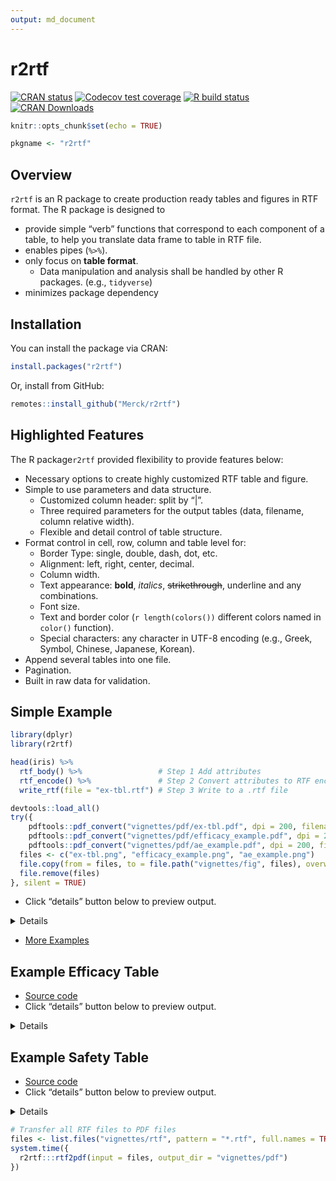 ```yaml
---
output: md_document
---
```


# r2rtf

<!-- badges: start -->
[![CRAN status](https://www.r-pkg.org/badges/version/r2rtf)](https://CRAN.R-project.org/package=r2rtf)
[![Codecov test coverage](https://codecov.io/gh/Merck/r2rtf/branch/master/graph/badge.svg)](https://codecov.io/gh/Merck/r2rtf?branch=master)
[![R build status](https://github.com/Merck/r2rtf/workflows/R-CMD-check/badge.svg)](https://github.com/Merck/r2rtf/actions)
[![CRAN Downloads](https://cranlogs.r-pkg.org/badges/r2rtf)](https://cran.r-project.org/package=r2rtf)
<!-- badges: end -->

```r
knitr::opts_chunk$set(echo = TRUE)
```

```r
pkgname <- "r2rtf"
```

## Overview

`r2rtf` is an R package to create production ready tables and figures in RTF format.
The R package is designed to 

- provide simple "verb" functions that correspond to each component of a table, 
  to help you translate data frame to table in RTF file.
- enables pipes (`%>%`). 
- only focus on **table format**. 
  + Data manipulation and analysis shall be handled by other R packages. (e.g., `tidyverse`)
- minimizes package dependency 

## Installation

You can install the package via CRAN:

```r
install.packages("r2rtf")
```

Or, install from GitHub:

```r
remotes::install_github("Merck/r2rtf")
```

## Highlighted Features 

The R package`r2rtf` provided flexibility to provide features below:

* Necessary options to create highly customized RTF table and figure. 
* Simple to use parameters and data structure.
    + Customized column header: split by "|". 
    + Three required parameters for the output tables (data, filename, column relative width).
    + Flexible and detail control of table structure. 
* Format control in cell, row, column and table level for: 
    + Border Type: single, double, dash, dot, etc.
    + Alignment: left, right, center, decimal.
    + Column width. 
    + Text appearance: **bold**, *italics*, ~~strikethrough~~, underline and any combinations.
    + Font size. 
    + Text and border color (`r length(colors())` different colors named in `color()` function).
    + Special characters: any character in UTF-8 encoding (e.g., Greek, Symbol, Chinese, Japanese, Korean).
* Append several tables into one file. 
* Pagination.
* Built in raw data for validation.

## Simple Example 

```r
library(dplyr)
library(r2rtf)

head(iris) %>%
  rtf_body() %>%                 # Step 1 Add attributes
  rtf_encode() %>%               # Step 2 Convert attributes to RTF encode
  write_rtf(file = "ex-tbl.rtf") # Step 3 Write to a .rtf file
```

```r
devtools::load_all()
try({
    pdftools::pdf_convert("vignettes/pdf/ex-tbl.pdf", dpi = 200, filenames = "ex-tbl.png")
    pdftools::pdf_convert("vignettes/pdf/efficacy_example.pdf", dpi = 200, filenames = "efficacy_example.png")
    pdftools::pdf_convert("vignettes/pdf/ae_example.pdf", dpi = 200, filenames = "ae_example.png")
  files <- c("ex-tbl.png", "efficacy_example.png", "ae_example.png")
  file.copy(from = files, to = file.path("vignettes/fig", files), overwrite = TRUE)
  file.remove(files)
}, silent = TRUE)
```

- Click "details" button below to preview output. 

<details>
<img src="https://merck.github.io/r2rtf/articles/fig/ex-tbl.png">
</details>

- [More Examples](https://merck.github.io/r2rtf/articles/index.html)

## Example Efficacy Table

- [Source code](https://merck.github.io/r2rtf/articles/example-efficacy.html)
- Click "details" button below to preview output. 

<details>
<img src="https://merck.github.io/r2rtf/articles/fig/efficacy_example.png">
</details>

## Example Safety Table

- [Source code](https://merck.github.io/r2rtf/articles/example-ae-summary.html)
- Click "details" button below to preview output.

<details>
<img src="https://merck.github.io/r2rtf/articles/fig/ae_example.png">
</details>

```r
# Transfer all RTF files to PDF files
files <- list.files("vignettes/rtf", pattern = "*.rtf", full.names = TRUE)
system.time({
  r2rtf:::rtf2pdf(input = files, output_dir = "vignettes/pdf")
})
```

